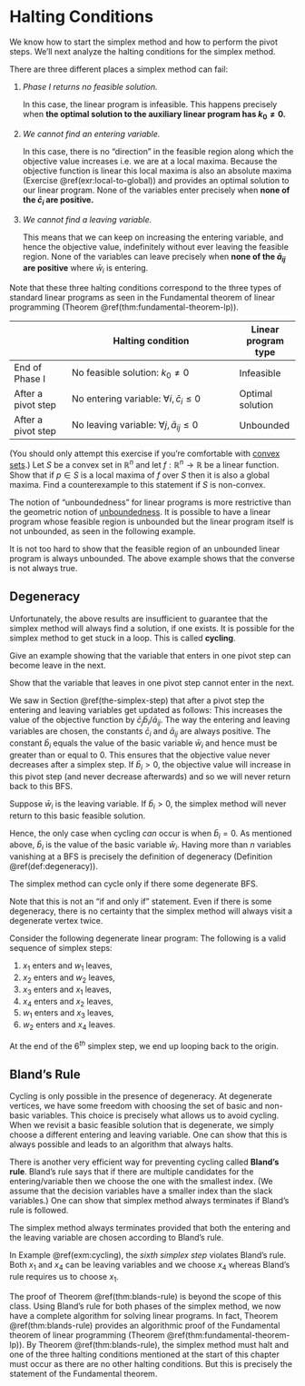 # Halting Conditions
We know how to start the simplex method and how to perform the pivot steps. We'll next analyze the
halting conditions for the simplex method. 

There are three different places a simplex method can fail: 

1. *Phase I returns no feasible solution.* 
    
    In this case, the linear program is infeasible. This happens precisely when **the optimal
    solution to the auxiliary linear program has $k_0 \neq 0$.**

2. *We cannot find an entering variable.* 

    In this case, there is no "direction" in the feasible region along which the objective value
    increases i.e. we are at a local maxima. Because the objective function is linear this local
    maxima is also an absolute maxima (Exercise \@ref(exr:local-to-global)) and provides an optimal
    solution to our linear program. None of the variables enter precisely when **none of the
    $\bar{c}_i$ are positive.** 

3. *We cannot find a leaving variable.* 

    This means that we can keep on increasing the entering variable, and hence the objective value,
    indefinitely without ever leaving the feasible region. None of the variables can leave precisely
    when **none of the $\bar{a}_{ij}$ are positive** where $\bar{w}_i$ is entering. 

Note that these three halting conditions correspond to the three types of standard linear programs
as seen in the Fundamental theorem of linear programming (Theorem
\@ref(thm:fundamental-theorem-lp)).

|                    | Halting condition                                    | Linear program type |
| ------------------ | ---------------------------------------------------- | ------------------- |
| End of Phase I     | No feasible solution: $k_0 \neq 0$                   | Infeasible          |
| After a pivot step | No entering variable: $\forall i, \bar{c}_i \le 0$   | Optimal solution    |
| After a pivot step | No leaving variable: $\forall j, \bar{a}_{ij} \le 0$ | Unbounded           |


::: {.exercise #local-to-global} 
(You should only attempt this exercise if you're comfortable with
[convex sets](https://en.wikipedia.org/wiki/Convex_set).) Let $S$ be a convex set in $\mathbb{R}^n$
and let $f : \mathbb{R}^n \to \mathbb{R}$ be a linear function. Show that if $p \in S$ is a local
maxima of $f$ over $S$ then it is also a global maxima. Find a counterexample to this statement if
$S$ is non-convex. 
:::

::: {.remark} 
The notion of "unboundedness" for linear programs is more restrictive than the
geometric notion of [unboundedness](https://en.wikipedia.org/wiki/Bounded_set). It is possible to
have a linear program whose feasible region is unbounded but the linear program itself is not
unbounded, as seen in the following example.

\begin{align*} \mbox{maximize: } && -x & \\
  \mbox{subject to:} && x &\ge 0. \end{align*}

It is not too hard to show that the feasible region of an unbounded linear program is always
unbounded. The above example shows that the converse is not always true. 
:::

## Degeneracy

Unfortunately, the above results are insufficient to guarantee that the simplex method will always
find a solution, if one exists. It is possible for the simplex method to get stuck in a loop. This
is called **cycling**.

::: {.exercise} 
Give an example showing that the variable that enters in one pivot step can become
leave in the next. 
:::

::: {.exercise} 
Show that the variable that leaves in one pivot step cannot enter in the next. 
:::

We saw in Section \@ref(the-simplex-step) that after a pivot step the entering and leaving variables
get updated as follows: \begin{align*} \bar{x}_j & \mapsto \bar{b}_i/\bar{a}_{ij} \\
  \bar{w}_i & \mapsto 0. \end{align*} This increases the value of the objective function by
$\bar{c}_j \bar{b}_i/\bar{a}_{ij}$. The way the entering and leaving variables are chosen, the
constants $\bar{c}_i$ and $\bar{a}_{ij}$ are always positive. The constant $\bar{b}_i$ equals the
value of the basic variable $\bar{w}_i$ and hence must be greater than or equal to 0. This ensures
that the objective value never decreases after a simplex step. If $\bar{b}_i > 0$, the objective
value will increase in this pivot step (and never decrease afterwards) and so we will never return
back to this BFS. 

::: {.proposition} 
Suppose $\bar{w}_i$ is the leaving variable. If $\bar{b}_i > 0$, the simplex
method will never return to this basic feasible solution. 
:::

Hence, the only case when cycling *can* occur is when $\bar{b}_i = 0$. As mentioned above,
$\bar{b}_i$ is the value of the basic variable $\bar{w}_i$. Having more than $n$ variables vanishing
at a BFS is precisely the definition of degeneracy (Definition \@ref(def:degeneracy)).

::: {.proposition} 
The simplex method can cycle only if there some degenerate BFS. 
:::

Note that this is not an "if and only if" statement. Even if there is some degeneracy, there is no
certainty that the simplex method will always visit a degenerate vertex twice. 

::: {.example #cycling} 
Consider the following degenerate linear program: \begin{equation*}
\begin{array}{rrrrrrrrrl} \mbox{maximize:} & x_1 & - & 2x_2 & & & - & 2x_4 \\
  \mbox{subject to:} & 0.5 x_1 & - & 3.5x_2 & - & 2x_3 & + & 4 x_4 & \le & 0 \\
    & 0.5 x_1 & - & x_2 & - & 0.5 x_3 & + & 0.5 x_4 & \le & 0 \\
    & x_1 & & & & &  &  & \le & 1 \\
    & x_1 & , & x_2 & , & x_3 & , & x_4 & \ge & 0 \\
  \end{array} \end{equation*} The following is a valid sequence of simplex steps: 

1. $x_1$ enters and $w_1$ leaves,
2. $x_2$ enters and $w_2$ leaves,
3. $x_3$ enters and $x_1$ leaves,
4. $x_4$ enters and $x_2$ leaves,
5. $w_1$ enters and $x_3$ leaves,
6. $w_2$ enters and $x_4$ leaves.

At the end of the $6^{th}$ simplex step, we end up looping back to the origin. 
:::

## Bland's Rule

Cycling is only possible in the presence of degeneracy. At degenerate vertices, we have some freedom
with choosing the set of basic and non-basic variables. This choice is precisely what allows us to
avoid cycling. When we revisit a basic feasible solution that is degenerate, we simply choose a
different entering and leaving variable. One can show that this is always possible and leads to an
algorithm that always halts.

There is another very efficient way for preventing cycling called **Bland's rule**. Bland's rule
says that if there are multiple candidates for the entering/variable then we choose the one with the
smallest index. (We assume that the decision variables have a smaller index than the slack
variables.) One can show that simplex method always terminates if Bland's rule is followed.

::: {.theorem name="Bland's rule" #blands-rule} 
The simplex method always terminates provided that both the entering and the leaving variable are 
chosen according to Bland’s rule. 
:::

::: {.example} 
In Example \@ref(exm:cycling), the *sixth simplex step* violates Bland's rule. Both
$x_1$ and $x_4$ can be leaving variables and we choose $x_4$ whereas Bland's rule requires us to
choose $x_1$. 
:::

The proof of Theorem \@ref(thm:blands-rule) is beyond the scope of this class. Using Bland's rule
for both phases of the simplex method, we now have a complete algorithm for solving 
linear programs. In fact, Theorem \@ref(thm:blands-rule) provides an algorithmic proof of the 
Fundamental theorem of linear programming (Theorem \@ref(thm:fundamental-theorem-lp)). By Theorem
\@ref(thm:blands-rule), the simplex method must halt and one of the three halting conditions
mentioned at the start of this chapter must occur as there are no other halting conditions. But this
is precisely the statement of the Fundamental theorem.
